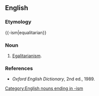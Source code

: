 ==English==

===Etymology===
{{-ism|equalitarian}}

===Noun===
{{en-noun|-}}

# [[egalitarianism|Egalitarianism]].

===References===
*''Oxford English Dictionary'', 2nd ed., 1989.

[[Category:English nouns ending in -ism]]